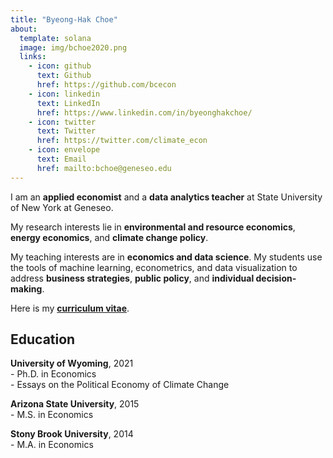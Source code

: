 ```yaml
---
title: "Byeong-Hak Choe" 
about:
  template: solana
  image: img/bchoe2020.png
  links:
    - icon: github
      text: Github
      href: https://github.com/bcecon
    - icon: linkedin
      text: LinkedIn
      href: https://www.linkedin.com/in/byeonghakchoe/
    - icon: twitter
      text: Twitter
      href: https://twitter.com/climate_econ
    - icon: envelope
      text: Email
      href: mailto:bchoe@geneseo.edu
---
```



I am an **applied economist** and a **data analytics teacher** at State University of New York at Geneseo.

My research interests lie in **environmental and resource economics**, **energy economics**, and **climate change policy**.

My teaching interests are in **economics and data science**. My students use the tools of machine learning, econometrics, and data visualization to address **business strategies**, **public policy**, and **individual decision-making**.

Here is my [**curriculum vitae**](choe-cv.pdf){target="_blank"}. 

## Education

**University of Wyoming**, 2021<br>
- Ph.D. in Economics<br>
- Essays on the Political Economy of Climate Change

**Arizona State University**, 2015<br>
- M.S. in Economics

**Stony Brook University**, 2014<br>
- M.A. in Economics

